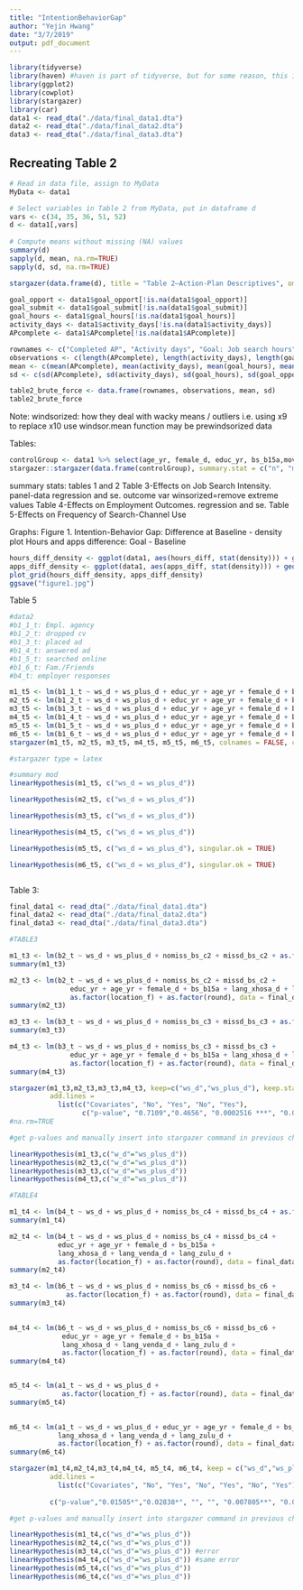 ```yaml
---
title: "IntentionBehaviorGap"
author: "Yejin Hwang"
date: "3/7/2019"
output: pdf_document
---
```


```r
library(tidyverse)
library(haven) #haven is part of tidyverse, but for some reason, this is needed.
library(ggplot2)
library(cowplot)
library(stargazer)
library(car)
data1 <- read_dta("./data/final_data1.dta")
data2 <- read_dta("./data/final_data2.dta")
data3 <- read_dta("./data/final_data3.dta")
```

## Recreating Table 2
```r
# Read in data file, assign to MyData
MyData <- data1

# Select variables in Table 2 from MyData, put in dataframe d
vars <- c(34, 35, 36, 51, 52)
d <- data1[,vars]
 
# Compute means without missing (NA) values
summary(d)
sapply(d, mean, na.rm=TRUE)
sapply(d, sd, na.rm=TRUE)
```

```r
stargazer(data.frame(d), title = "Table 2—Action-Plan Descriptives", omit.summary.stat = c("min", "max", "p25", "p75"), type="text")
```

```r
goal_opport <- data1$goal_opport[!is.na(data1$goal_opport)]
goal_submit <- data1$goal_submit[!is.na(data1$goal_submit)]
goal_hours <- data1$goal_hours[!is.na(data1$goal_hours)]
activity_days <- data1$activity_days[!is.na(data1$activity_days)]
APcomplete <- data1$APcomplete[!is.na(data1$APcomplete)]

rownames <- c("Completed AP", "Activity days", "Goal: Job search hours", "Goal: Opportunities to identify", "Goal: Applications to submit")
observations <- c(length(APcomplete), length(activity_days), length(goal_hours), length(goal_opport), length(goal_submit))
mean <- c(mean(APcomplete), mean(activity_days), mean(goal_hours), mean(goal_opport), mean(goal_submit))
sd <- c(sd(APcomplete), sd(activity_days), sd(goal_hours), sd(goal_opport), sd(goal_submit))

table2_brute_force <- data.frame(rownames, observations, mean, sd)
table2_brute_force
```


Note:
windsorized: how they deal with wacky means / outliers
i.e. using x9 to replace x10
use windsor.mean function
may be prewindsorized data


Tables:
```r
controlGroup <- data1 %>% select(age_yr, female_d, educ_yr, bs_b15a,moved_yesno_d,bs_b1_ever_job_d,bs_b13_reserv_wage,bs_b14,bs_transport_cost,bs_b16,bs_c2,bs_c3)
stargazer::stargazer(data.frame(controlGroup), summary.stat = c("n", "mean", "median", "sd"), type = "text", title = "Table 1—Sample Characteristics")
```

summary stats: tables 1 and 2
Table 3-Effects on Job Search Intensity. panel-data regression and se. outcome var winsorized=remove extreme values
Table 4-Effects on Employment Outcomes. regression and se.
Table 5-Effects on Frequency of Search-Channel Use

Graphs:
Figure 1. Intention-Behavior Gap: Difference at Baseline - density plot Hours and apps difference: Goal - Baseline

```r
hours_diff_density <- ggplot(data1, aes(hours_diff, stat(density))) + geom_histogram(fill = "#416b85", bins = 18) + labs(x = "Hours difference: Goal - Baseline", y = "Density") + ylim(0, 0.15)
apps_diff_density <- ggplot(data1, aes(apps_diff, stat(density))) + geom_histogram(fill = "#416b85", bins = 18) + labs(x = "Apps difference: Goal - Baseline", y = "Density")
plot_grid(hours_diff_density, apps_diff_density)
ggsave("figure1.jpg")
```

Table 5
```r
#data2
#b1_1_t: Empl. agency
#b1_2_t: dropped cv
#b1_3_t: placed ad
#b1_4_t: answered ad
#b1_5_t: searched online
#b1_6_t: Fam./Friends
#b4_t: employer responses

m1_t5 <- lm(b1_1_t ~ ws_d + ws_plus_d + educ_yr + age_yr + female_d + bs_b15a + lang_xhosa_d + lang_venda_d + lang_zulu_d + nomiss_bs_c1_1 + missd_bs_c1_1 + as.factor(location_f) + as.factor(round), data = data2)
m2_t5 <- lm(b1_2_t ~ ws_d + ws_plus_d + educ_yr + age_yr + female_d + bs_b15a + lang_xhosa_d + lang_venda_d + lang_zulu_d + nomiss_bs_c1_2 + missd_bs_c1_2 + as.factor(location_f) + as.factor(round), data = data2)
m3_t5 <- lm(b1_3_t ~ ws_d + ws_plus_d + educ_yr + age_yr + female_d + bs_b15a + lang_xhosa_d + lang_venda_d + lang_zulu_d + nomiss_bs_c1_3 + missd_bs_c1_3 + as.factor(location_f) + as.factor(round), data = data2)
m4_t5 <- lm(b1_4_t ~ ws_d + ws_plus_d + educ_yr + age_yr + female_d + bs_b15a + lang_xhosa_d + lang_venda_d + lang_zulu_d + nomiss_bs_c1_4 + missd_bs_c1_4 + as.factor(location_f) + as.factor(round), data = data2)
m5_t5 <- lm(b1_5_t ~ ws_d + ws_plus_d + educ_yr + age_yr + female_d + bs_b15a + lang_xhosa_d + lang_venda_d + lang_zulu_d + nomiss_bs_c1_5 + missd_bs_c1_5 + as.factor(location_f) + as.factor(round), data = data2)
m6_t5 <- lm(b1_6_t ~ ws_d + ws_plus_d + educ_yr + age_yr + female_d + bs_b15a + lang_xhosa_d + lang_venda_d + lang_zulu_d + nomiss_bs_c1_6 + missd_bs_c1_6 + as.factor(location_f) + as.factor(round), data = data2)
stargazer(m1_t5, m2_t5, m3_t5, m4_t5, m5_t5, m6_t5, colnames = FALSE, column.labels = c("Empl. agency", "Dropped CV", "Placed ad", "Answered ad", "Searched online", "Fam./friends"), keep = c("ws_d", "ws_plus_d"), keep.stat =c("n","rsq"), type = "text", supress.errors = TRUE, title="Table 5—Effects on Frequency of Search-Channel Use", add.lines = list(c("p-value", "0.0047**", "0.001101**", "0.4906", "0.001291**", "0.0009031***", "0.7577")))

#stargazer type = latex
```

```r
#summary mod
linearHypothesis(m1_t5, c("ws_d = ws_plus_d"))
```

```r
linearHypothesis(m2_t5, c("ws_d = ws_plus_d"))
```

```r
linearHypothesis(m3_t5, c("ws_d = ws_plus_d"))
```

```r
linearHypothesis(m4_t5, c("ws_d = ws_plus_d"))
```

```r
linearHypothesis(m5_t5, c("ws_d = ws_plus_d"), singular.ok = TRUE)
```

```r
linearHypothesis(m6_t5, c("ws_d = ws_plus_d"), singular.ok = TRUE)
```

```r

```

Table 3:

```r
final_data1 <- read_dta("./data/final_data1.dta")
final_data2 <- read_dta("./data/final_data2.dta")
final_data3 <- read_dta("./data/final_data3.dta")
```

```r

#TABLE3

m1_t3 <- lm(b2_t ~ ws_d + ws_plus_d + nomiss_bs_c2 + missd_bs_c2 + as.factor(location_f) + as.factor(round), data = final_data2)
summary(m1_t3)

m2_t3 <- lm(b2_t ~ ws_d + ws_plus_d + nomiss_bs_c2 + missd_bs_c2 +
               educ_yr + age_yr + female_d + bs_b15a + lang_xhosa_d + lang_venda_d + lang_zulu_d +
               as.factor(location_f) + as.factor(round), data = final_data2)
summary(m2_t3)

m3_t3 <- lm(b3_t ~ ws_d + ws_plus_d + nomiss_bs_c3 + missd_bs_c3 + as.factor(location_f) + as.factor(round), data = final_data2)
summary(m3_t3)

m4_t3 <- lm(b3_t ~ ws_d + ws_plus_d + nomiss_bs_c3 + missd_bs_c3 +
               educ_yr + age_yr + female_d + bs_b15a + lang_xhosa_d + lang_venda_d + lang_zulu_d +
               as.factor(location_f) + as.factor(round), data = final_data2)
summary(m4_t3)

stargazer(m1_t3,m2_t3,m3_t3,m4_t3, keep=c("ws_d","ws_plus_d"), keep.stat = c("n","rsq"), type = "text", column.labels = c("Search Hours", "Search Hours", "Applications", "Applications"), covariate.labels =c("WS basic", "WS plus"), title="Table 3--EFFECTS ON JOB SEARCH INTENSITY",
          add.lines = 
            list(c("Covariates", "No", "Yes", "No", "Yes"),
                  c("p-value", "0.7109","0.4656", "0.0002516 ***", "0.0008659 ***")))
#na.rm=TRUE
```


```r
#get p-values and manually insert into stargazer command in previous chunk

linearHypothesis(m1_t3,c("w_d"="ws_plus_d"))
linearHypothesis(m2_t3,c("w_d"="ws_plus_d"))
linearHypothesis(m3_t3,c("w_d"="ws_plus_d"))
linearHypothesis(m4_t3,c("w_d"="ws_plus_d"))

```


```r

#TABLE4

m1_t4 <- lm(b4_t ~ ws_d + ws_plus_d + nomiss_bs_c4 + missd_bs_c4 + as.factor(location_f) + as.factor(round), data = final_data2)
summary(m1_t4)

m2_t4 <- lm(b4_t ~ ws_d + ws_plus_d + nomiss_bs_c4 + missd_bs_c4 +
            educ_yr + age_yr + female_d + bs_b15a +
            lang_xhosa_d + lang_venda_d + lang_zulu_d +
            as.factor(location_f) + as.factor(round), data = final_data2)
summary(m2_t4)

m3_t4 <- lm(b6_t ~ ws_d + ws_plus_d + nomiss_bs_c6 + missd_bs_c6 + 
              as.factor(location_f) + as.factor(round), data = final_data2)
summary(m3_t4)
  

m4_t4 <- lm(b6_t ~ ws_d + ws_plus_d + nomiss_bs_c6 + missd_bs_c6 +
             educ_yr + age_yr + female_d + bs_b15a +
             lang_xhosa_d + lang_venda_d + lang_zulu_d +
             as.factor(location_f) + as.factor(round), data = final_data2)
summary(m4_t4)


m5_t4 <- lm(a1_t ~ ws_d + ws_plus_d +
             as.factor(location_f) + as.factor(round), data = final_data2)
summary(m5_t4)
  

m6_t4 <- lm(a1_t ~ ws_d + ws_plus_d + educ_yr + age_yr + female_d + bs_b15a +
            lang_xhosa_d + lang_venda_d + lang_zulu_d +
            as.factor(location_f) + as.factor(round), data = final_data2)
summary(m6_t4)

stargazer(m1_t4,m2_t4,m3_t4,m4_t4, m5_t4, m6_t4, keep = c("ws_d","ws_plus_d"), keep.stat = c("n","rsq"), type = "text", column.labels = c("Responses", "Responses", "Offers", "Offers","Employed", "Employed"), covariate.labels =c("WS basic", "WS plus"), title="Table 4--EFFECTS ON EMPLOYMENT OUTCOMES",
          add.lines = 
            list(c("Covariates", "No", "Yes", "No", "Yes", "No", "Yes"),
          
          c("p-value","0.01505*","0.02838*", "", "", "0.007805**", "0.005438**")))

```

```r
#get p-values and manually insert into stargazer command in previous chunk

linearHypothesis(m1_t4,c("ws_d"="ws_plus_d"))
linearHypothesis(m2_t4,c("ws_d"="ws_plus_d"))
linearHypothesis(m3_t4,c("ws_d"="ws_plus_d")) #error
linearHypothesis(m4_t4,c("ws_d"="ws_plus_d")) #same error
linearHypothesis(m5_t4,c("ws_d"="ws_plus_d"))
linearHypothesis(m6_t4,c("ws_d"="ws_plus_d"))
```